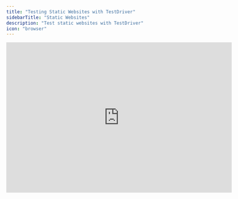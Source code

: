 ```yaml
---
title: "Testing Static Websites with TestDriver"
sidebarTitle: "Static Websites"
description: "Test static websites with TestDriver"
icon: "browser"
---
```


<iframe
  width="600"
  height="400"
  src="https://www.youtube.com/embed/Jgj1sZRpDiU"
  title="Form Filling with TestDriver"
  frameborder="0"
  allow="accelerometer; autoplay; clipboard-write; encrypted-media; gyroscope; picture-in-picture"
  allowfullscreen
/>

---

# Testing Static Websites with TestDriver

TestDriver provides a powerful solution for testing static websites. With our platform, you can easily create and run tests to ensure your static website functions as expected across different browsers and devices.

## Getting started

To get started with testing static websites using TestDriver, follow these steps:

1. [**Follow our quick start guide to set up your TestDriver account.**](/getting-started/setup)
2. **Create a new test project** in your TestDriver dashboard.
3. **Add your static website URL** to the test settings.
   It looks like this in the `provision.yaml` file:

```yaml testdriver/lifecycle/provision.yaml
version: 6.0.0
steps:
  - prompt: launch chrome
    commands:
      - command: exec
        lang: pwsh
        code: |
          Start-Process "C:/Program Files/Google/Chrome/Application/chrome.exe" -ArgumentList "--start-maximized", "${TD_WEBSITE}"
          exit
      - command: wait-for-text
        text: ${TD_WEBSITE}
        timeout: 30000
```

Set the `TD_WEBSITE` environment variable to the URL of your static website. This will allow TestDriver to launch the browser and navigate to your website. You can do this by adding this `provision.yaml` file to your project or by simply using:

```bash
npx testdriverai@latest init
```

Running init will create the `provision.yaml` file for you and ask you which website to load with your test.
